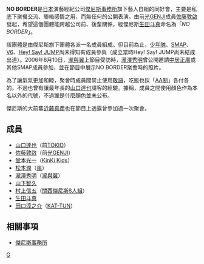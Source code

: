 {{多個問題|
{{unreferenced|time=2019-03-15}}
{{notability unreferenced|time=2019-03-15}}
{{fansite|time=2019-03-15}}
}}
'''NO BORDER'''是[[日本|日本]]演藝經紀公司[[傑尼斯事務所|傑尼斯事務所]]旗下藝人自組的同好會，主要是私底下聚餐交流、聯絡感情之用，而無任何的公開表演。由前[[光GENJI|光GENJI]]成員[[佐藤敦啟|佐藤敦啟]]發起，希望這個團體能跨越公司前、後輩關係，經傑尼斯[[生田斗真|生田斗真]]命名為「''NO BORDER''」。

該團體是由傑尼斯旗下團體各派一名成員組成。但目前為止，[[少年隊|少年隊]]、[[SMAP|SMAP]]、[[V6|V6]]、[[Hey!_Say!_JUMP|Hey! Say! JUMP]]尚未得知有成員參與（成立當時Hey! Say! JUMP尚未結成出道）。2006年8月10日，[[瀧與翼|瀧與翼]]上節目受訪時，[[瀧澤秀明|瀧澤秀明]]曾公開邀請[[中居正廣|中居正廣]]或其他SMAP成員參加，並在節目中展示NO BORDER聚會時的照片。

為了讓氣氛更加和睦，聚會時成員間禁止使用[[日語敬語|敬語]]，吃飯也採「[[AA制|AA制]]」各付各的。不過也曾有讓最年長的[[山口達也|山口達也]]請客的經驗。據稱，成員之間使用顏色作為本名以外的代號，不過誰是什麼顏色並未公布。

傑尼斯的大前輩[[近藤真彥|近藤真彥]]也在節目上透露曾參加過一次聚會。

== 成員 ==
*[[山口達也|山口達也]]（前[[TOKIO|TOKIO]]）
*[[佐藤敦啟|佐藤敦啟]]（前[[光GENJI|光GENJI]]）
*[[堂本光一|堂本光一]]（[[KinKi_Kids|KinKi Kids]]）
*[[松本潤|松本潤]]（[[嵐|嵐]]）
*[[瀧澤秀明|瀧澤秀明]]（[[瀧與翼|瀧與翼]]）
*[[山下智久|山下智久]]
*[[村上信五|村上信五]]（[[關西傑尼斯8|關西傑尼斯8人組]]）
*[[生田斗真|生田斗真]]
*[[田口淳之介|田口淳之介]]（[[KAT-TUN|KAT-TUN]]）

== 相關事項 ==
*[[傑尼斯事務所|傑尼斯事務所]]

{{傑尼斯事務所}}

[[Category:傑尼斯事務所|G]]